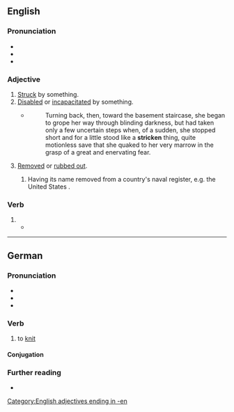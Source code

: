 {{also|Stricken}}
==English==
{{wikipedia}}

===Pronunciation===
* {{IPA|/ˈstɹɪkən/|lang=en}}
* {{audio|En-us-stricken.ogg|Audio (US)|lang=en}}
* {{rhymes|ɪkən|lang=en}}

===Adjective===
{{en-adj}}

# [[struck|Struck]] by something.
# [[disabled|Disabled]] or [[incapacitated]] by something.
#* {{RQ:Vance Nobody|III}}
#*: Turning back, then, toward the basement staircase, she began to grope her way through blinding darkness, but had taken only a few uncertain steps when, of a sudden, she stopped short and for a little stood like a '''stricken''' thing, quite motionless save that she quaked to her very marrow in the grasp of a great and enervating fear.
# [[removed|Removed]] or [[rubbed out]].
## {{lb|en|warships}} Having its name removed from a country's naval register, e.g. the United States {{w|Naval Vessel Register}}.

===Verb===
{{head|en|past participle}}

# {{past participle of|strike|lang=en|nocat=1}}
#* {{quote-book|year=1913|author=[[w:Robert Barr (writer)|Robert Barr]]
|chapter=4|title=[http://openlibrary.org/works/OL1796924W Lord Stranleigh Abroad]
|passage=Nothing could be more business-like than the construction of the stout dams, and nothing more gently rural than the limpid lakes, with the grand old forest trees marshalled round their margins like a veteran army that had marched down to drink, only to be '''stricken''' motionless at the water’s edge.}}

[[Category:English adjectives ending in -en]]

----

==German==

===Pronunciation===
* {{IPA|/ˈʃtʀɪkŋ̩/|/ˈʃtʀɪkən/|lang=de}}
* {{audio|De-at-stricken.ogg|Audio (Austria)|lang=de}}
* {{audio|De-stricken.ogg|Audio|lang=de}}

===Verb===
{{de-verb-weak|strickt|strickte|gestrickt}}

# to [[knit]]

====Conjugation====
{{de-conj-weak|strick|gestrickt|h}}

===Further reading===
* {{R:Duden}}